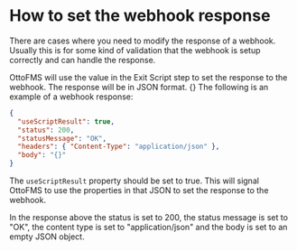 # How to set the webhook response

There are cases where you need to modify the response of a webhook. Usually this is for some kind of validation that the webhook is setup correctly and can handle the response.

OttoFMS will use the value in the Exit Script step to set the response to the webhook. The response will be in JSON format.
{}
The following is an example of a webhook response:

```json
{
  "useScriptResult": true,
  "status": 200,
  "statusMessage": "OK",
  "headers": { "Content-Type": "application/json" },
  "body": "{}"
}
```

The `useScriptResult` property should be set to true. This will signal OttoFMS to use the properties in that JSON to set the response to the webhook.

In the response above the status is set to 200, the status message is set to "OK", the content type is set to "application/json" and the body is set to an empty JSON object.
